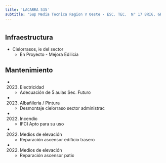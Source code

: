 ```yaml
---
title: 'LACARRA 535'
subtitle: 'Sup Media Tecnica Region V Oeste - ESC. TEC.  N° 17 BRIG. GRAL. CORNELIO SAAVEDRA - CAIYJ LACARRA'
---
```


#
## Infraestructura

* Cielorrasos, ie del sector 
    + En Proyecto - Mejora Edilicia 


## Mantenimiento

*  (2023) Electricidad 
    + Adecuación de 5 aulas Sec. Futuro

*  (2023) Albañileria / Pintura 
    + Desmontaje cielorraso sector administrac

*  (2022) Incendio 
    + IFCI Apto para su uso

*  (2022) Medios de elevación 
    + Reparación ascensor edificio trasero

*  (2022) Medios de elevación 
    + Reparación ascensor patio







